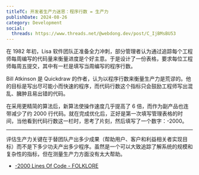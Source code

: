 ```yaml
---
titleTC: 开发者生产力迷思：程序行数 = 生产力
publishDate: 2024-08-26
category: Development
social:
  threads: https://www.threads.net/@webdong.dev/post/C_IjBMsBU53
---
```


在 1982 年初，Lisa 软件团队正准备全力冲刺，部分管理者认为通过追踪每个工程师每周编写的代码量来衡量进度是个好主意。于是设计了一份表格，要求每位工程师每周五提交，其中有一栏是填写当周编写的程序行数。

Bill Atkinson 是 Quickdraw 的作者，认为以程序行数来衡量生产力是荒谬的。他的目标是写出尽可能小而快速的程序，而代码行数这个指标只会鼓励工程师写出混乱、臃肿且易出错的代码。

在采用更精简的算法后，新算法使操作速度几乎提高了 6 倍，而作为副产品也连带减少了约 2000 行代码。就在完成优化后，正好是第一次填写管理表格的时间，当他看到代码行数这一栏时，思考了片刻，然后填写了一个数字：-2000。

---

评估生产力关键在于替团队产出多少成果（帮助用户、客户和利益相关者实现目标）而不是下多少功夫产出多少程序。虽然是一个可以大致追踪了解系统的规模和复杂性的指标，但在测量生产力方面没有太大帮助。

- [-2000 Lines Of Code - FOLKLORE](https://www.folklore.org/Negative_2000_Lines_Of_Code.html)
